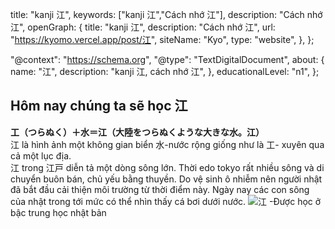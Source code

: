 
  title: "kanji 江",
  keywords: ["kanji 江","Cách nhớ 江"],
  description: "Cách nhớ 江",
  openGraph: {
    title: "kanji 江",
    description: "Cách nhớ 江",
    url: "https://kyomo.vercel.app/post/江",
    siteName: "Kyo",
    type: "website",
  },
};

  "@context": "https://schema.org",
  "@type": "TextDigitalDocument",
  about: {
    name: "江",
    description: "kanji 江, cách nhớ 江",
  },
  educationalLevel: "n1",
};

##  Hôm nay chúng ta sẽ học 江
**工（つらぬく）＋水＝江（大陸をつらぬくような大きな水。江）**   
江 là hình ảnh một không gian biển 水-nước rộng giống như là 工- xuyên qua cả một lục địa.   
江 trong 江戸 diễn tả một dòng sông lớn. Thời edo tokyo rất nhiều sông và di chuyển buôn bán, chủ yếu bằng thuyền. Do vệ sinh ô nhiễm nên người nhật đã bắt đầu cải thiện môi trường từ thời điểm này. Ngày nay các con sông của nhật trong tới mức có thể nhìn thấy cá bơi dưới nước.
<Image src={photo_7} alt="江"/>
-Được học ở bậc trung học nhật bản